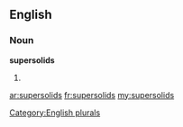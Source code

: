 ==English==

===Noun===
'''supersolids'''

# {{plural of|[[supersolid]]}}

[[Category:English plurals]]

[[ar:supersolids]]
[[fr:supersolids]]
[[my:supersolids]]